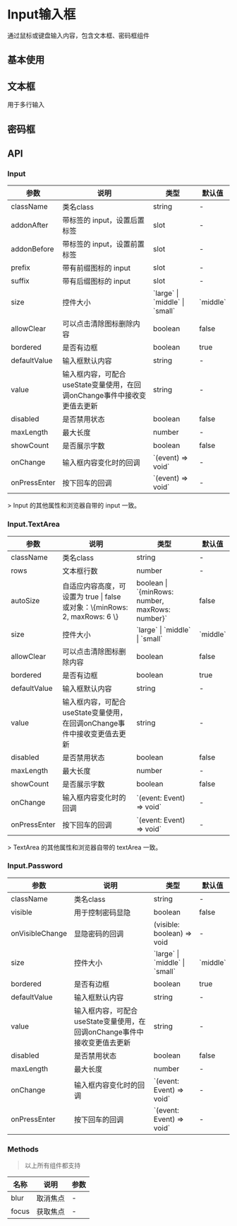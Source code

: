 

<Meta of={InputStories}/>

# Input输入框
通过鼠标或键盘输入内容，包含文本框、密码框组件

## 基本使用
<Canvas of={InputStories.Input}/>
<Controls of={InputStories.Input}/>

## 文本框
用于多行输入
<Canvas of={InputStories.TextArea}/>
<Controls of={InputStories.TextArea}/>

## 密码框
<Canvas of={InputStories.Password}/>
<Controls of={InputStories.Password}/>

## API

### Input
<table className="api-table">
    <thead>
    <tr>
        <th>参数</th>
        <th>说明</th>
        <th>类型</th>
        <th>默认值</th>
    </tr>
    </thead>
    <tbody>
    <tr>
        <td>className</td>
        <td>类名class</td>
        <td>string</td>
        <td>-</td>
    </tr>
    <tr>
        <td>addonAfter</td>
        <td>带标签的 input，设置后置标签</td>
        <td>slot</td>
        <td>-</td>
    </tr>
    <tr>
        <td>addonBefore</td>
        <td>带标签的 input，设置前置标签</td>
        <td>slot</td>
        <td>-</td>
    </tr>
    <tr>
        <td>prefix</td>
        <td>带有前缀图标的 input</td>
        <td>slot</td>
        <td>-</td>
    </tr>
    <tr>
        <td>suffix</td>
        <td>带有后缀图标的 input</td>
        <td>slot</td>
        <td>-</td>
    </tr>
    <tr>
        <td>size</td>
        <td>控件大小</td>
        <td>`large` | `middle` | `small`</td>
        <td>`middle`</td>
    </tr>
    <tr>
        <td>allowClear</td>
        <td>可以点击清除图标删除内容</td>
        <td>boolean</td>
        <td>false</td>
    </tr>
    <tr>
        <td>bordered</td>
        <td>是否有边框</td>
        <td>boolean</td>
        <td>true</td>
    </tr>
    <tr>
        <td>defaultValue</td>
        <td>输入框默认内容</td>
        <td>string</td>
        <td>-</td>
    </tr>
    <tr>
        <td>value</td>
        <td>输入框内容，可配合useState变量使用，在回调onChange事件中接收变更值去更新</td>
        <td>string</td>
        <td>-</td>
    </tr>
    <tr>
        <td>disabled</td>
        <td>是否禁用状态</td>
        <td>boolean</td>
        <td>false</td>
    </tr>
    <tr>
        <td>maxLength</td>
        <td>最大长度</td>
        <td>number</td>
        <td>-</td>
    </tr>
    <tr>
        <td>showCount</td>
        <td>是否展示字数</td>
        <td>boolean</td>
        <td>false</td>
    </tr>
    <tr>
        <td>onChange</td>
        <td>输入框内容变化时的回调</td>
        <td>`(event) => void`</td>
        <td>-</td>
    </tr>
    <tr>
        <td>onPressEnter</td>
        <td>按下回车的回调</td>
        <td>`(event) => void`</td>
        <td>-</td>
    </tr>
    </tbody>
</table>
> Input 的其他属性和浏览器自带的 input 一致。

### Input.TextArea
<table className="api-table">
    <thead>
    <tr>
        <th>参数</th>
        <th>说明</th>
        <th>类型</th>
        <th>默认值</th>
    </tr>
    </thead>
    <tbody>
    <tr>
        <td>className</td>
        <td>类名class</td>
        <td>string</td>
        <td>-</td>
    </tr>
    <tr>
        <td>rows</td>
        <td>文本框行数</td>
        <td>number</td>
        <td>-</td>
    </tr>
    <tr>
        <td>autoSize</td>
        <td>自适应内容高度，可设置为 true | false 或对象：\{minRows: 2, maxRows: 6 \}</td>
        <td>boolean | `{minRows: number, maxRows: number}`</td>
        <td>false</td>
    </tr>
    <tr>
        <td>size</td>
        <td>控件大小</td>
        <td>`large` | `middle` | `small`</td>
        <td>`middle`</td>
    </tr>
    <tr>
        <td>allowClear</td>
        <td>可以点击清除图标删除内容</td>
        <td>boolean</td>
        <td>false</td>
    </tr>
    <tr>
        <td>bordered</td>
        <td>是否有边框</td>
        <td>boolean</td>
        <td>true</td>
    </tr>
    <tr>
        <td>defaultValue</td>
        <td>输入框默认内容</td>
        <td>string</td>
        <td>-</td>
    </tr>
    <tr>
        <td>value</td>
        <td>输入框内容，可配合useState变量使用，在回调onChange事件中接收变更值去更新</td>
        <td>string</td>
        <td>-</td>
    </tr>
    <tr>
        <td>disabled</td>
        <td>是否禁用状态</td>
        <td>boolean</td>
        <td>false</td>
    </tr>
    <tr>
        <td>maxLength</td>
        <td>最大长度</td>
        <td>number</td>
        <td>-</td>
    </tr>
    <tr>
        <td>showCount</td>
        <td>是否展示字数</td>
        <td>boolean</td>
        <td>false</td>
    </tr>
    <tr>
        <td>onChange</td>
        <td>输入框内容变化时的回调</td>
        <td>`(event: Event) => void`</td>
        <td>-</td>
    </tr>
    <tr>
        <td>onPressEnter</td>
        <td>按下回车的回调</td>
        <td>`(event: Event) => void`</td>
        <td>-</td>
    </tr>
    </tbody>
</table>
> TextArea 的其他属性和浏览器自带的 textArea 一致。

### Input.Password
<table className="api-table">
    <thead>
    <tr>
        <th>参数</th>
        <th>说明</th>
        <th>类型</th>
        <th>默认值</th>
    </tr>
    </thead>
    <tbody>
    <tr>
        <td>className</td>
        <td>类名class</td>
        <td>string</td>
        <td>-</td>
    </tr>
    <tr>
        <td>visible</td>
        <td>用于控制密码显隐</td>
        <td>boolean</td>
        <td>false</td>
    </tr>
    <tr>
        <td>onVisibleChange</td>
        <td>显隐密码的回调</td>
        <td>(visible: boolean) => void</td>
        <td>-</td>
    </tr>
    <tr>
        <td>size</td>
        <td>控件大小</td>
        <td>`large` | `middle` | `small`</td>
        <td>`middle`</td>
    </tr>
    <tr>
        <td>bordered</td>
        <td>是否有边框</td>
        <td>boolean</td>
        <td>true</td>
    </tr>
    <tr>
        <td>defaultValue</td>
        <td>输入框默认内容</td>
        <td>string</td>
        <td>-</td>
    </tr>
    <tr>
        <td>value</td>
        <td>输入框内容，可配合useState变量使用，在回调onChange事件中接收变更值去更新</td>
        <td>string</td>
        <td>-</td>
    </tr>
    <tr>
        <td>disabled</td>
        <td>是否禁用状态</td>
        <td>boolean</td>
        <td>false</td>
    </tr>
    <tr>
        <td>maxLength</td>
        <td>最大长度</td>
        <td>number</td>
        <td>-</td>
    </tr>
    <tr>
        <td>onChange</td>
        <td>输入框内容变化时的回调</td>
        <td>`(event: Event) => void`</td>
        <td>-</td>
    </tr>
    <tr>
        <td>onPressEnter</td>
        <td>按下回车的回调</td>
        <td>`(event: Event) => void`</td>
        <td>-</td>
    </tr>
    </tbody>
</table>

### Methods
> 以上所有组件都支持
<table className="api-table">
    <thead>
    <tr>
        <th>名称</th>
        <th>说明</th>
        <th>参数</th>
    </tr>
    </thead>
    <tbody>
    <tr>
        <td>blur</td>
        <td>取消焦点</td>
        <td>-</td>
    </tr>
    <tr>
        <td>focus</td>
        <td>获取焦点</td>
        <td>-</td>
    </tr>
    </tbody>
</table>
